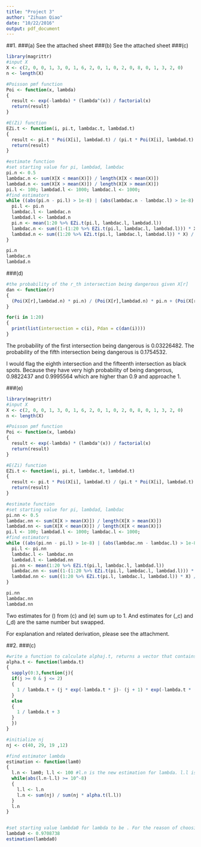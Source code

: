 ```yaml
---
title: "Project 3"
author: "Zihuan Qiao"
date: "10/22/2016"
output: pdf_document
---
```

##1.
###(a) See the attached sheet
###(b) See the attached sheet
###(c)
```r
library(magrittr)
#input X
X <- c(2, 0, 0, 1, 3, 0, 1, 6, 2, 0, 1, 0, 2, 0, 8, 0, 1, 3, 2, 0)
n <- length(X)

#Poisson pmf function
Poi <- function(x, lambda)
{
  result <- exp(-lambda) * (lambda^(x)) / factorial(x)
  return(result)
}

#E(Zi) function
EZi.t <- function(i, pi.t, lambdac.t, lambdad.t)
{
  result <- pi.t * Poi(X[i], lambdad.t) / (pi.t * Poi(X[i], lambdad.t) + (1 - pi.t) * Poi(X[i], lambdac.t))
  return(result)
}

#estimate function
#set starting value for pi, lambdad, lambdac
pi.n <- 0.5 
lambdac.n <- sum(X[X < mean(X)]) / length(X[X < mean(X)]) 
lambdad.n <- sum(X[X > mean(X)]) / length(X[X > mean(X)])
pi.l <- 100; lambdad.l <- 1000; lambdac.l <- 1000; 
#find estimators
while ((abs(pi.n - pi.l) > 1e-8) | (abs(lambdac.n - lambdac.l) > 1e-8) | (abs(lambdad.n - lambdad.l) > 1e-8)) {#pi.n is the latest estimation for pi, pi.l is the last estimation for pi
  pi.l <- pi.n
  lambdac.l <- lambdac.n
  lambdad.l <- lambdad.n
  pi.n <- mean(1:20 %>% EZi.t(pi.l, lambdac.l, lambdad.l))
  lambdac.n <- sum((1-(1:20 %>% EZi.t(pi.l, lambdac.l, lambdad.l))) * X) / sum(1-(1:20 %>% EZi.t(pi.l, lambdac.l, lambdad.l)))
  lambdad.n <- sum((1:20 %>% EZi.t(pi.l, lambdac.l, lambdad.l)) * X) / sum(1:20 %>% EZi.t(pi.l, lambdac.l, lambdad.l))
}

pi.n
lambdac.n
lambdad.n
```

###(d)
```r
#the probability of the r_th intersection being dangerous given X[r]
dan <- function(r)
{
  (Poi(X[r],lambdad.n) * pi.n) / (Poi(X[r],lambdad.n) * pi.n + (Poi(X[r],lambdac.n) * (1-pi.n)))
}

for(i in 1:20) 
{
  print(list(intersection = c(i), Pdan = c(dan(i))))
}
```

The probability of the first intersection being dangerous is 0.03226482. The probability of the fifth intersection being dangerous is 0.1754532.

I would flag the eighth intersection and the fifteenth intersection as black spots. Because they have very high probability of being dangerous, 0.9822437 and 0.9995564 which are higher than 0.9 and approache 1.

###(e)
```r
library(magrittr)
#input X
X <- c(2, 0, 0, 1, 3, 0, 1, 6, 2, 0, 1, 0, 2, 0, 8, 0, 1, 3, 2, 0)
n <- length(X)

#Poisson pmf function
Poi <- function(x, lambda)
{
  result <- exp(-lambda) * (lambda^(x)) / factorial(x)
  return(result)
}

#E(Zi) function
EZi.t <- function(i, pi.t, lambdac.t, lambdad.t)
{
  result <- pi.t * Poi(X[i], lambdad.t) / (pi.t * Poi(X[i], lambdad.t) + (1 - pi.t) * Poi(X[i], lambdac.t))
  return(result)
}

#estimate function
#set starting value for pi, lambdad, lambdac
pi.nn <- 0.5 
lambdac.nn <- sum(X[X > mean(X)]) / length(X[X > mean(X)]) 
lambdad.nn <- sum(X[X < mean(X)]) / length(X[X < mean(X)])
pi.l <- 100; lambdad.l <- 1000; lambdac.l <- 1000; 
#find estimators
while ((abs(pi.nn - pi.l) > 1e-8) | (abs(lambdac.nn - lambdac.l) > 1e-8) | (abs(lambdad.nn - lambdad.l) > 1e-8)) {#pi.n is the latest estimation for pi, pi.l is the last estimation for pi
  pi.l <- pi.nn
  lambdac.l <- lambdac.nn
  lambdad.l <- lambdad.nn
  pi.nn <- mean(1:20 %>% EZi.t(pi.l, lambdac.l, lambdad.l))
  lambdac.nn <- sum((1-(1:20 %>% EZi.t(pi.l, lambdac.l, lambdad.l))) * X) / sum(1-(1:20 %>% EZi.t(pi.l, lambdac.l, lambdad.l)))
  lambdad.nn <- sum((1:20 %>% EZi.t(pi.l, lambdac.l, lambdad.l)) * X) / sum(1:20 %>% EZi.t(pi.l, lambdac.l, lambdad.l))
}

pi.nn
lambdac.nn
lambdad.nn
```

Two estimates for \(\pi\) from (c) and (e) sum up to 1. And estimates for \(\lambda_c\) and \(\lambda_d\) are the same number but swapped. 

For explanation and related derivation, please see the attachment.

##2.
###(c)
```r
#write a function to calculate alphaj.t, returns a vector that contains value of alpha0.t-alpha3.t
alpha.t <- function(lambda.t)
{
  sapply(0:3,function(j){
  if(j >= 0 & j <= 2)
  {
    1 / lambda.t + (j * exp(-lambda.t * j)- (j + 1) * exp(-lambda.t * (j + 1))) / (exp(-lambda.t * j) - exp(-lambda.t * (j + 1)))
  }
  else
  {
    1 / lambda.t + 3
  }
  })
}

#initialize nj
nj <- c(40, 29, 19 ,12)

#find estimator lambda
estimation <- function(lam0)
{
  l.n <- lam0; l.l <- 100 #l.n is the new estimation for lambda. l.l is the last estimation for lambda
  while(abs(l.n-l.l) >= 10^-8)
  {
    l.l <- l.n
    l.n <- sum(nj) / sum(nj * alpha.t(l.l))
  }
  l.n
}


#set starting value lambda0 for lambda to be . For the reason of choosing this starting value, please see the attachment
lambda0 <- 0.9708738
estimation(lambda0)
```

